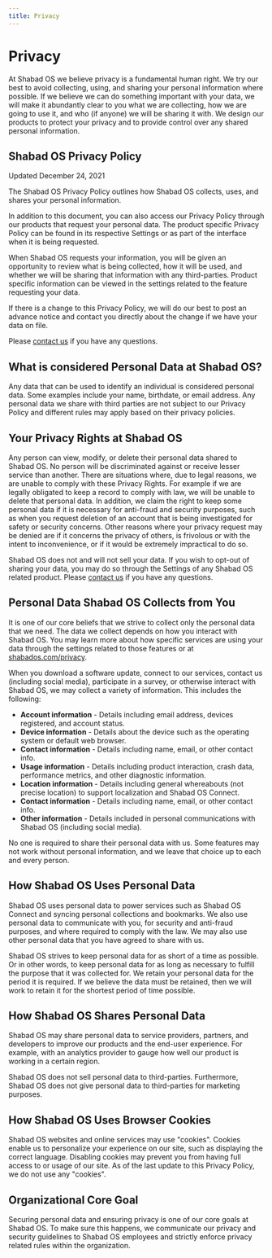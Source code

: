 ```yaml
---
title: Privacy
---
```


# Privacy

At Shabad OS we believe privacy is a fundamental human right. We try our best to avoid collecting, using, and sharing your personal information where possible. If we believe we can do something important with your data, we will make it abundantly clear to you what we are collecting, how we are going to use it, and who (if anyone) we will be sharing it with. We design our products to protect your privacy and to provide control over any shared personal information.

## Shabad OS Privacy Policy

Updated December 24, 2021

The Shabad OS Privacy Policy outlines how Shabad OS collects, uses, and shares your personal information.

In addition to this document, you can also access our Privacy Policy through our products that request your personal data. The product specific Privacy Policy can be found in its respective Settings or as part of the interface when it is being requested.

When Shabad OS requests your information, you will be given an opportunity to review what is being collected, how it will be used, and whether we will be sharing that information with any third-parties. Product specific information can be viewed in the settings related to the feature requesting your data.

If there is a change to this Privacy Policy, we will do our best to post an advance notice and contact you directly about the change if we have your data on file.

Please <a href="mailto:team@shabados.com">contact us</a> if you have any questions.

## What is considered Personal Data at Shabad OS?

Any data that can be used to identify an individual is considered personal data. Some examples include your name, birthdate, or email address. Any personal data we share with third parties are not subject to our Privacy Policy and different rules may apply based on their privacy policies.

## Your Privacy Rights at Shabad OS

Any person can view, modify, or delete their personal data shared to Shabad OS. No person will be discriminated against or receive lesser service than another. There are situations where, due to legal reasons, we are unable to comply with these Privacy Rights. For example if we are legally obligated to keep a record to comply with law, we will be unable to delete that personal data. In addition, we claim the right to keep some personal data if it is necessary for anti-fraud and security purposes, such as when you request deletion of an account that is being investigated for safety or security concerns. Other reasons where your privacy request may be denied are if it concerns the privacy of others, is frivolous or with the intent to inconvenience, or if it would be extremely impractical to do so.

Shabad OS does not and will not sell your data. If you wish to opt-out of sharing your data, you may do so through the Settings of any Shabad OS related product. Please <a href="mailto:team@shabados.com">contact us</a> if you have any questions.

## Personal Data Shabad OS Collects from You

It is one of our core beliefs that we strive to collect only the personal data that we need. The data we collect depends on how you interact with Shabad OS. You may learn more about how specific services are using your data through the settings related to those features or at <a href="https://shabados.com/privacy/">shabados.com/privacy</a>.

When you download a software update, connect to our services, contact us (including social media), participate in a survey, or otherwise interact with Shabad OS, we may collect a variety of information. This includes the following:

- **Account information** - Details including email address, devices registered, and account status.
- **Device information** - Details about the device such as the operating system or default web browser.
- **Contact information** - Details including name, email, or other contact info.
- **Usage information** - Details including product interaction, crash data, performance metrics, and other diagnostic information.
- **Location information** - Details including general whereabouts (not precise location) to support localization and Shabad OS Connect.
- **Contact information** - Details including name, email, or other contact info.
- **Other information** - Details included in personal communications with Shabad OS (including social media).

No one is required to share their personal data with us. Some features may not work without personal information, and we leave that choice up to each and every person.

## How Shabad OS Uses Personal Data

Shabad OS uses personal data to power services such as Shabad OS Connect and syncing personal collections and bookmarks. We also use personal data to communicate with you, for security and anti-fraud purposes, and where required to comply with the law. We may also use other personal data that you have agreed to share with us.

Shabad OS strives to keep personal data for as short of a time as possible. Or in other words, to keep personal data for as long as necessary to fulfill the purpose that it was collected for. We retain your personal data for the period it is required. If we believe the data must be retained, then we will work to retain it for the shortest period of time possible.

## How Shabad OS Shares Personal Data

Shabad OS may share personal data to service providers, partners, and developers to improve our products and the end-user experience. For example, with an analytics provider to gauge how well our product is working in a certain region.

Shabad OS does not sell personal data to third-parties. Furthermore, Shabad OS does not give personal data to third-parties for marketing purposes.

## How Shabad OS Uses Browser Cookies

Shabad OS websites and online services may use "cookies". Cookies enable us to personalize your experience on our site, such as displaying the correct language. Disabling cookies may prevent you from having full access to or usage of our site. As of the last update to this Privacy Policy, we do not use any "cookies".

## Organizational Core Goal

Securing personal data and ensuring privacy is one of our core goals at Shabad OS. To make sure this happens, we communicate our privacy and security guidelines to Shabad OS employees and strictly enforce privacy related rules within the organization.
